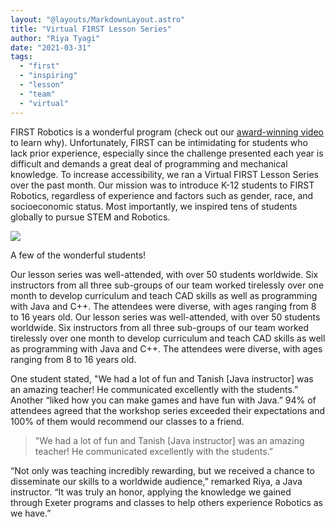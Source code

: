 ```yaml
---
layout: "@layouts/MarkdownLayout.astro"
title: "Virtual FIRST Lesson Series"
author: "Riya Tyagi"
date: "2021-03-31"
tags:
  - "first"
  - "inspiring"
  - "lesson"
  - "team"
  - "virtual"
---
```


FIRST Robotics is a wonderful program (check out our [award-winning video](https://www.youtube.com/watch?v=FzZ22lPp31k&ab_channel=100%25Electronica) to learn why). Unfortunately, FIRST can be intimidating for students who lack prior experience, especially since the challenge presented each year is difficult and demands a great deal of programming and mechanical knowledge. To increase accessibility, we ran a Virtual FIRST Lesson Series over the past month. Our mission was to introduce K-12 students to FIRST Robotics, regardless of experience and factors such as gender, race, and socioeconomic status. Most importantly, we inspired tens of students globally to pursue STEM and Robotics.

![](/images/Untitled.png)

A few of the wonderful students!

Our lesson series was well-attended, with over 50 students worldwide. Six instructors from all three sub-groups of our team worked tirelessly over one month to develop curriculum and teach CAD skills as well as programming with Java and C++. The attendees were diverse, with ages ranging from 8 to 16 years old. Our lesson series was well-attended, with over 50 students worldwide. Six instructors from all three sub-groups of our team worked tirelessly over one month to develop curriculum and teach CAD skills as well as programming with Java and C++. The attendees were diverse, with ages ranging from 8 to 16 years old.

One student stated, "We had a lot of fun and Tanish \[Java instructor\] was an amazing teacher! He communicated excellently with the students.” Another “liked how you can make games and have fun with Java.” 94% of attendees agreed that the workshop series exceeded their expectations and 100% of them would recommend our classes to a friend.

> "We had a lot of fun and Tanish \[Java instructor\] was an amazing teacher! He communicated excellently with the students.”

“Not only was teaching incredibly rewarding, but we received a chance to disseminate our skills to a worldwide audience,” remarked Riya, a Java instructor. “It was truly an honor, applying the knowledge we gained through Exeter programs and classes to help others experience Robotics as we have.”
